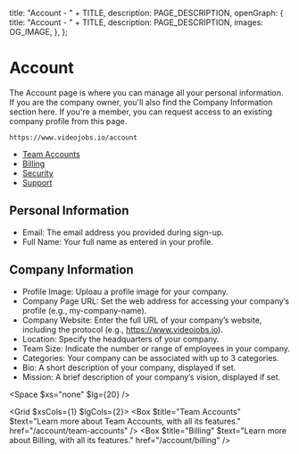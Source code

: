
  title: "Account - " + TITLE,
  description: PAGE_DESCRIPTION,
  openGraph: {
    title: "Account - " + TITLE,
    description: PAGE_DESCRIPTION,
    images: OG_IMAGE,
  },
};

# Account 
The Account page is where you can manage all your personal information. If you are the company owner, you'll also find the Company Information section here. If you're a member, you can request access to an existing company profile from this page.

```
https://www.videojobs.io/account
```

- [Team Accounts](/account/team-accounts)
- [Billing](/account/billing)
- [Security](/account/security)
- [Support](/account/support)

## Personal Information

- Email: The email address you provided during sign-up.
- Full Name: Your full name as entered in your profile.

## Company Information
- Profile Image: Uploau a profile image for your company.
- Company Page URL: Set the web address for accessing your company’s profile (e.g., my-company-name).
- Company Website: Enter the full URL of your company’s website, including the protocol (e.g., https://www.videojobs.io).
- Location: Specify the headquarters of your company.
- Team Size: Indicate the number or range of employees in your company.
- Categories: Your company can be associated with up to 3 categories.
- Bio: A short description of your company, displayed if set.
- Mission: A brief description of your company’s vision, displayed if set.

<Space $xs="none" $lg={20} />

<Grid $xsCols={1} $lgCols={2}>
  <Box $title="Team Accounts" $text="Learn more about Team Accounts, with all its features." href="/account/team-accounts" />
  <Box $title="Billing" $text="Learn more about Billing, with all its features." href="/account/billing" />
</Grid>

